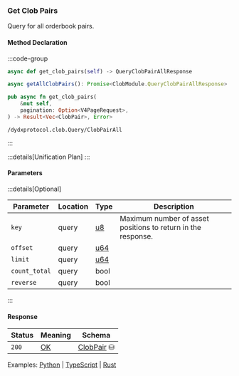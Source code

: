 ### Get Clob Pairs

Query for all orderbook pairs.

#### Method Declaration

:::code-group

```python [Python]
async def get_clob_pairs(self) -> QueryClobPairAllResponse
```

```typescript [TypeScript]
async getAllClobPairs(): Promise<ClobModule.QueryClobPairAllResponse>
```

```rust [Rust]
pub async fn get_clob_pairs(
    &mut self,
    pagination: Option<V4PageRequest>,
) -> Result<Vec<ClobPair>, Error>
```

```url [API]
/dydxprotocol.clob.Query/ClobPairAll
```

:::

:::details[Unification Plan]
:::

#### Parameters

:::details[Optional]

| Parameter                     | Location | Type                      | Description                                                  |
| ----------------------------- | -------- | ------------------------- | ------------------------------------------------------------ |
| `key`                       | query    | [u8]                     | Maximum number of asset positions to return in the response. |
| `offset` | query | [u64] | |
| `limit` | query | [u64] | |
| `count_total` | query | bool | |
| `reverse` | query | bool | |

:::

#### Response

| Status | Meaning     | Schema                          |
| ------ | ----------- | ------------------------------- |
| `200`  | [OK]        | [ClobPair] ⛁ |

Examples: [Python] | [TypeScript] | [Rust]

[Python]: https://github.com/dydxprotocol/v4-clients/blob/3e8c7e1b960291b7ef273962d374d9934a5c4d33/v4-client-py-v2/examples/validator_get_example.py#L94
[TypeScript]: https://github.com/dydxprotocol/v4-clients/blob/3e8c7e1b960291b7ef273962d374d9934a5c4d33/v4-client-js/examples/validator_get_example.ts#L49
[Rust]: https://github.com/dydxprotocol/v4-clients/blob/3e8c7e1b960291b7ef273962d374d9934a5c4d33/v4-client-rs/client/examples/validator_get.rs#L74

[u8]: /types/u8
[u64]: /types/u64
[OK]: /types/ok
[ClobPair]: /types/clob_pair